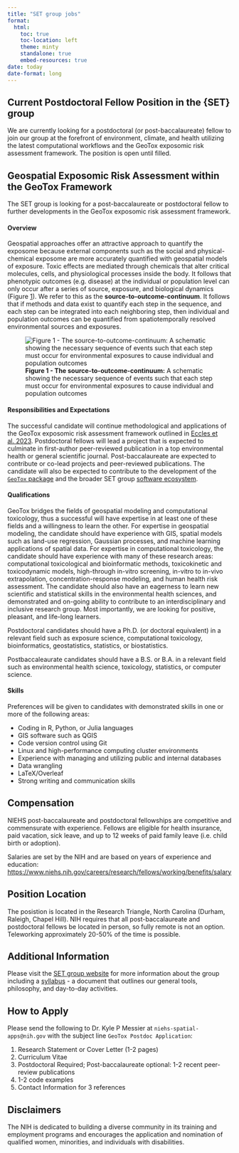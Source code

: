 ```yaml
---
title: "SET group jobs"
format:
  html:
    toc: true
    toc-location: left
    theme: minty
    standalone: true
    embed-resources: true
date: today
date-format: long 
---
```


## Current Postdoctoral Fellow Position in the {SET} group

We are currently looking for a postdoctoral (or post-baccalaureate) fellow to join our group at the forefront of environment, climate, and health utilizing the latest computational workflows and the GeoTox exposomic risk assessment framework. The position is open until filled.

## Geospatial Exposomic Risk Assessment within the GeoTox Framework

The SET group is looking for a post-baccalaureate or postdoctoral fellow to further developments in the GeoTox exposomic risk assessment framework. 

#### Overview

Geospatial approaches offer an attractive approach to quantify the exposome because external components such as the social and physical-chemical exposome are more accurately quantified with geospatial models of exposure. Toxic effects are mediated through chemicals that alter critical molecules, cells, and physiological processes inside the body. It follows that phenotypic outcomes (e.g. disease) at the individual or population level can only occur after a series of source, exposure, and biological dynamics (Figure [1](bio-cascade)). We refer to this as the **source-to-outcome-continuum**. It follows that if methods and data exist to quantify each step in the sequence, and each step can be integrated into each neighboring step, then individual and population outcomes can be quantified from spatiotemporally resolved environmental sources and exposures.


![**Figure 1 - The source-to-outcome-continuum:** A schematic showing the necessary sequence of events such that each step must occur for environmental exposures to cause individual and population outcomes](images/Exposome-Cascade.png){#bio-cascade} 


#### Responsibilities and Expectations

The successful candidate will continue methodological and applications of the GeoTox exposomic risk assessment framework outlined in [Eccles et al. 2023](publications/Eccles_etal_2023.qmd). Postdoctoral fellows will lead a project that is expected to culminate in first-author peer-reviewed publication in a top environmental health or general scientific journal. Post-baccalaureate are expected to contribute or co-lead projects and peer-reviewed publications.  The candidate will also be expected to contribute to the development of the [`GeoTox` package](https://niehs.github.io/GeoTox/index.html)  and the broader SET group [software ecosystem](software.qmd).


#### Qualifications

GeoTox bridges the fields of geospatial modeling and computational toxicology, thus a successful will have expertise in at least one of these fields and a willingness to learn the other. For expertise in geospatial modeling, the candidate should have experience with GIS, spatial models such as land-use regression, Gaussian processes, and machine learning applications of spatial data. For expertise in computational toxicology, the candidate should have experience with many of these research areas: computational toxicological and bioinformatic methods, toxicokinetic and toxicodynamic models, high-through in-vitro screening, in-vitro to in-vivo extrapolation, concentration-response modeling, and human health risk assessment. The candidate should also have an eagerness to learn new scientific and statistical skills in the environmental health sciences, and demonstrated and on-going ability to contribute to an interdisciplinary and inclusive research group. Most importantly, we are looking for positive, pleasant, and life-long learners.

Postdoctoral candidates should have a Ph.D. (or doctoral equivalent) in a relevant field such as exposure science, computational toxicology, bioinformatics, geostatistics, statistics, or biostatistics.

Postbaccaleaurate candidates should have a B.S. or B.A. in a relevant field such as environmental health science, toxicology, statistics, or computer science.

#### Skills 

Preferences will be given to candidates with demonstrated skills in one or more of the following areas:

- Coding in R, Python, or Julia languages 
- GIS software such as QGIS 
- Code version control using Git 
- Linux and high-performance computing cluster environments 
- Experience with managing and utilizing public and internal databases 
- Data wrangling 
- LaTeX/Overleaf 
- Strong writing and communication skills


## Compensation

NIEHS post-baccalaureate and postdoctoral fellowships are competitive and commensurate with experience. Fellows are eligible for health insurance, paid vacation, sick leave, and up to 12 weeks of paid family leave (i.e. child birth or adoption). 

Salaries are set by the NIH and are based on years of experience and education: [https://www.niehs.nih.gov/careers/research/fellows/working/benefits/salary](https://www.niehs.nih.gov/careers/research/fellows/working/benefits/salary)

## Position Location

The posistion is located in the Research Triangle, North Carolina (Durham, Raleigh, Chapel Hill). NIH requires that all post-baccalaureate and postdoctoral fellows be located in person, so fully remote is not an option. Teleworking approximately 20-50% of the time is possible. 

## Additional Information

Please visit the [SET group website](https://niehs.github.io/SET/) for more information about the group including a [syllabus](https://www.niehs.github.io/SET/syllabus) - a document that outlines our general tools, philosophy, and day-to-day activities.

## How to Apply

Please send the following to Dr. Kyle P Messier at `niehs-spatial-apps@nih.gov` with the subject line `GeoTox Postdoc Application`:

1.	Research Statement or Cover Letter (1-2 pages)
2.	Curriculum Vitae
3.	Postdoctoral Required; Post-baccalaureate optional: 1-2 recent peer-review publications
4.	1-2 code examples 
5.	Contact Information for 3 references


## Disclaimers

The NIH is dedicated to building a diverse community in its training and employment programs and encourages the application and nomination of qualified women, minorities, and individuals with disabilities. 